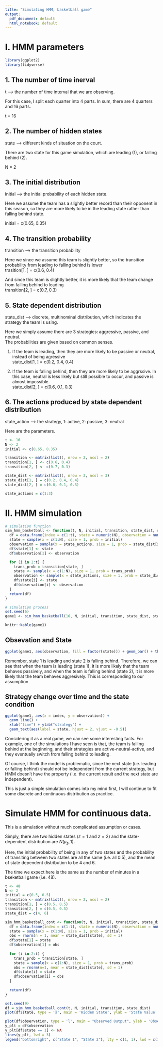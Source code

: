 ```yaml
---
title: "Simulating HMM, basketball game"
output:
  pdf_document: default
  html_notebook: default
---
```

 
# I. HMM parameters

```r
library(ggplot2)
library(tidyverse)
```

## 1. The number of time inerval
t --> the number of time interval that we are observing.  

For this case, I split each quarter into 4 parts. In sum, there are 4 quarters and 16 parts.  

t = 16  

## 2. The number of hidden states
state --> different kinds of situation on the court.  

There are two state for this game simulation, which are leading (1), or falling behind (2).  

N = 2  

## 3. The initial distribution
initial --> the initial probability of each hidden state.  

Here we assume the team has a slightly better record than their opponent in this season, so they are more likely to be in the leading state rather than falling behind state.  

initial = c(0.65, 0.35)  

## 4. The transition probability
transition --> the transition probability  

Here we since we assume this team is slightly better, so the transition probability from leading to falling behind is lower  
trasition[1, ] = c(0.6, 0.4)  

And since this team is slightly better, it is more likely that the team change from falling behind to leading  
transition[2, ] = c(0.7, 0.3)

## 5. State dependent distribution
state_dist --> discrete, multinominal distribution, which indicates the strategy the team is using.  

Here we simply assume there are 3 strategies: aggressive, passive, and neutral.  
The probabilities are given based on common senses.  

1. If the team is leading, then they are more likely to be passive or neutral, instead of being agressive  
state_dist[1, ] =  c(0.2, 0.4, 0.4)  

2. If the team is falling behind, then they are more likely to be aggrssive. In this case, neutral is less likely but still possible to occur, and passive is almost impossible.  
state_dist[2, ] = c(0.6, 0.1, 0.3)  

## 6. The actions produced by state dependent distribution
state_action --> the strategy, 1: active, 2: passive, 3: neutral  

Here are the parameters. 

```r
t <- 16
N <- 2
initial <- c(0.65, 0.35)

transition <- matrix(list(), nrow = 2, ncol = 2)
transition[1, ] <- c(0.6, 0.4)
transition[2, ] <- c(0.7, 0.3)

state_dist <- matrix(list(), nrow = 2, ncol = 3)
state_dist[1, ] = c(0.2, 0.4, 0.4)
state_dist[2, ] = c(0.6, 0.1, 0.3)

state_actions = c(1:3)
```

# II. HMM simulation

```r
# simulation function
sim_hmm_basketball <- function(t, N, initial, transition, state_dist, state_actions){
  df = data.frame(index = c(1:t), state = numeric(N), observation = numeric(N))
  state = sample(x = c(1:N), size = 1, prob = initial)
  observation = sample(x = state_actions, size = 1, prob = state_dist[state, ])
  df$state[1] <- state
  df$observation[1] <- observation

  for (i in 2:t) {
    trans_prob = transition[state, ]
    state <- sample(x = c(1:N), size = 1, prob = trans_prob)
    observation <- sample(x = state_actions, size = 1, prob = state_dist[state, ])
    df$state[i] <- state
    df$observation[i] <- observation
  }
  return(df)
}
```

```r
# simulation process
set.seed(6)
game1 <- sim_hmm_basketball(16, N, initial, transition, state_dist, state_actions)

knitr::kable(game1)
```

## Obsevation and State

```r
ggplot(game1, aes(observation, fill = factor(state))) + geom_bar() + theme_minimal()
```

Remember, state 1 is leading and state 2 is falling behind. Therefore, we can see that when the team is leading (state 1), it is more likely that the team behaves passively, and when the team is falling behind (state 2), it is more likely that the team behaves aggresively. This is corresponding to our assumption.

## Strategy change over time and the state condition

```r
ggplot(game1, aes(x = index, y = observation)) + 
  geom_line() + 
  xlab("time") + ylab("strategy") + 
  geom_text(aes(label = state, hjust = 2, vjust = -0.5))
```

Considering it as a real game, we can see some interesting facts. For example, one of the simulations I have seen is that, the team is falling behind at the beginning, and their strategies are active-neutral-active, and they eventually switch from falling behind to leading.  

Of course, I think the model is problematic, since the next state (i.e. leading or falling behind) should not be independent from the current strategy, but HMM doesn't have the property (i.e. the current result and the next state are independent).  

This is just a simple simulation comes into my mind first, I will continue to fit some discrete and continuous distribution as practice.

# Simulate HMM for continuous data. 

This is a simulation without much complicated assumption or cases.  

Simply, there are two hidden states ($z = 1$ and $z = 2$) and the state-dependent distribution are $N(\mu_z, 1)$.  

Here, the initial probability of being in any of two states and the probability of transiting between two states are all the same (i.e. all 0.5), and the mean of state dependent distribution to be 4 and 6.

The time we expect here is the same as the number of minutes in a bseketball game (i.e. 48).

```r
t <- 48
N <- 2
initial = c(0.5, 0.5)
transition <- matrix(list(), nrow = 2, ncol = 2)
transition[1, ] = c(0.5, 0.5)
transition[2, ] = c(0.5, 0.5)
state_dist = c(4, 6)
```

```r
sim_hmm_basketball_cont <- function(t, N, initial, transition, state_dist){
  df = data.frame(index = c(1:t), state = numeric(N), observation = numeric(N))
  state = sample(x = c(1:N), size = 1, prob = initial)
  obs = rnorm(n = 1, mean = state_dist[state], sd = 1)
  df$state[1] = state
  df$observation[1] = obs
  
  for (i in 2:t) {
    trans_prob = transition[state, ]
    state = sample(x = c(1:N), size = 1, prob = trans_prob)
    obs = rnorm(n=1, mean = state_dist[state], sd = 1)
    df$state[i] = state
    df$observation[i] = obs
  }
  
  return(df)
}
```

```r
set.seed(9)
df = sim_hmm_basketball_cont(t, N, initial, transition, state_dist)
plot(df$state, type = 's', main = 'Hidden State', ylab = 'State Value', xlab = 'time', ylim = c(0.5, 2.5), yaxt = 'n')
```

```r
plot(df$observation, type = 'l', main = "Observed Output", ylab = 'Observation Value', xlab = 'Time')
y_plt = df$observation
y_plt[df$state == 1] <- NA
lines(y_plt, lwd = 3)
legend("bottomright", c("State 1", "State 2"), lty = c(1, 1), lwd = c(1, 3), cex = 0.8)
```





